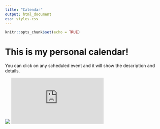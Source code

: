 ```yaml
---
title: "Calendar"
output: html_document
css: styles.css
---
```


```r
knitr::opts_chunk$set(echo = TRUE)
```

# **This is my personal calendar!**
You can click on any scheduled event and it will show the description and details.

<div class="h_iframe">
<img class="ratio" src="http://placehold.it/16x12"/>
<iframe src="https://calendar.google.com/calendar/embed?src=nbarbour%40csumb.edu&ctz=America%2FNew_York" style="border: 0" frameborder="0" scrolling="no"></iframe>
</div>


